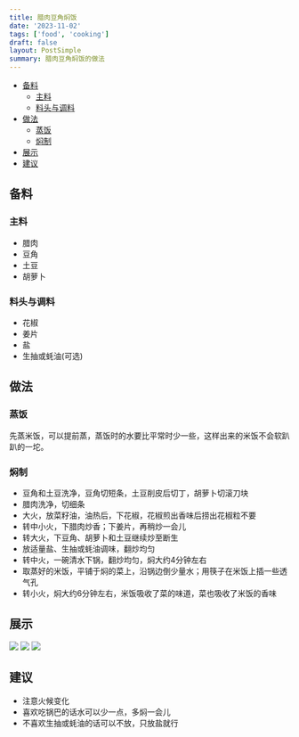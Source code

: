 ```yaml
---
title: 腊肉豆角焖饭
date: '2023-11-02'
tags: ['food', 'cooking']
draft: false
layout: PostSimple
summary: 腊肉豆角焖饭的做法
---
```


- [备料](#备料)
  - [主料](#主料)
  - [料头与调料](#料头与调料)
- [做法](#做法)
  - [蒸饭](#蒸饭)
  - [焖制](#焖制)
- [展示](#展示)
- [建议](#建议)

## 备料

### 主料

- 腊肉
- 豆角
- 土豆
- 胡萝卜

### 料头与调料

- 花椒
- 姜片
- 盐
- 生抽或蚝油(可选)

## 做法

### 蒸饭

先蒸米饭，可以提前蒸，蒸饭时的水要比平常时少一些，这样出来的米饭不会软趴趴的一坨。

### 焖制

- 豆角和土豆洗净，豆角切短条，土豆削皮后切丁，胡萝卜切滚刀块
- 腊肉洗净，切细条
- 大火，放菜籽油，油热后，下花椒，花椒煎出香味后捞出花椒粒不要
- 转中小火，下腊肉炒香；下姜片，再稍炒一会儿
- 转大火，下豆角、胡萝卜和土豆继续炒至断生
- 放适量盐、生抽或蚝油调味，翻炒均匀
- 转中火，一碗清水下锅，翻炒均匀，焖大约4分钟左右
- 取蒸好的米饭，平铺于焖的菜上，沿锅边倒少量水；用筷子在米饭上插一些透气孔
- 转小火，焖大约6分钟左右，米饭吸收了菜的味道，菜也吸收了米饭的香味

## 展示

![](https://raw.githubusercontent.com/apuppy/static/main/blogIMG_4264.jpeg)
![](https://raw.githubusercontent.com/apuppy/static/main/blogIMG_4268.jpeg)
![](https://raw.githubusercontent.com/apuppy/static/main/blogIMG_4270.jpeg)

## 建议

- 注意火候变化
- 喜欢吃锅巴的话水可以少一点，多焖一会儿
- 不喜欢生抽或蚝油的话可以不放，只放盐就行
